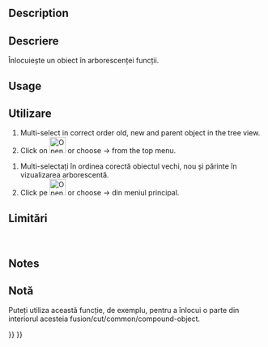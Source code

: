 <languages/>
{{Docnav
|[[OpenSCAD_ColorCodeShape|Color Code Shape]]
|[[OpenSCAD_RemoveSubtree|Remove Subtree]]
|[[OpenSCAD_Workbench|OpenSCAD]]
|IconL=OpenSCAD_ColorCodeShape.svg
|IconR=OpenSCAD_RemoveSubtree.svg
|IconC=Workbench_OpenSCAD.svg
}}

<div class="mw-translate-fuzzy">
{{GuiCommand|Name=OpenSCAD ReplaceObject‏‎ |MenuLocation=OpenSCAD → ReplaceObject‏‎||Workbenches=[[OpenSCAD Workbench|OpenSCAD]]|Shortcut=none|SeeAlso=---}}
</div>

==Description== 

<div class="mw-translate-fuzzy">
==Descriere==
Înlocuiește un obiect în arborescenței funcții.
</div>

==Usage== 

<div class="mw-translate-fuzzy">
==Utilizare==
#Multi-select in correct order old, new and parent object in the tree view.
#Click on [[Image:OpenSCAD_ReplaceObject.png|32px]] or choose {{KEY| OpenSCAD}}  →  {{KEY|[[Image:OpenSCAD_ReplaceObject.png|32px]] Replace Object}}  from the top menu.

# Multi-selectați în ordinea corectă obiectul vechi, nou și părinte în vizualizarea arborescentă.
#Click pe [[Image:OpenSCAD_ReplaceObject.png|32px]] or choose {{KEY| OpenSCAD}}  →  {{KEY|[[Image:OpenSCAD_ReplaceObject.png|32px]] Replace Object}}  din meniul principal.
</div>

<div class="mw-translate-fuzzy">
==Limitări==
<br />
</div>


==Notes== 

<div class="mw-translate-fuzzy">
==Notă==
Puteți utiliza această funcție, de exemplu, pentru a înlocui o parte din interiorul acesteia fusion/cut/common/compound-object.
<br />
</div>


{{Docnav
|[[OpenSCAD_ColorCodeShape|Color Code Shape]]
|[[OpenSCAD_RemoveSubtree|Remove Subtree]]
|[[OpenSCAD_Workbench|OpenSCAD]]
|IconL=OpenSCAD_ColorCodeShape.svg
|IconR=OpenSCAD_RemoveSubtree.svg
|IconC=Workbench_OpenSCAD.svg
}}

{{OpenSCAD_Tools_navi{{#translation:}}}}
{{Userdocnavi{{#translation:}}}}